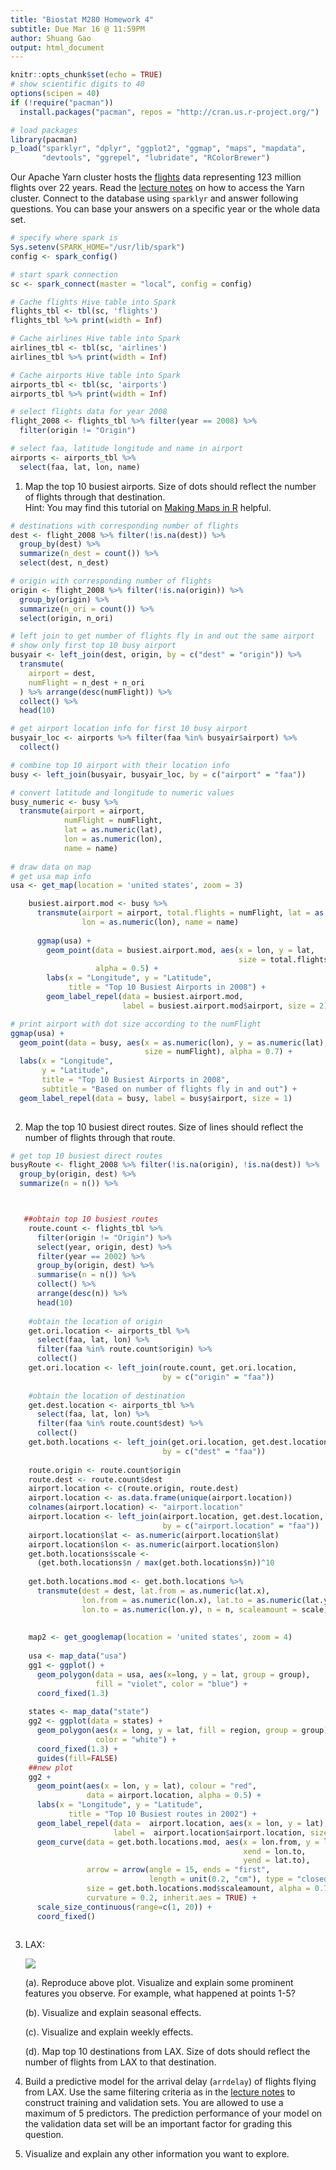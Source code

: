 ```yaml
---
title: "Biostat M280 Homework 4"
subtitle: Due Mar 16 @ 11:59PM
author: Shuang Gao
output: html_document
---
```


```r
knitr::opts_chunk$set(echo = TRUE)
# show scientific digits to 40
options(scipen = 40)
if (!require("pacman"))
  install.packages("pacman", repos = "http://cran.us.r-project.org/")

# load packages
library(pacman)
p_load("sparklyr", "dplyr", "ggplot2", "ggmap", "maps", "mapdata",
       "devtools", "ggrepel", "lubridate", "RColorBrewer")
```

Our Apache Yarn cluster hosts the [flights](http://stat-computing.org/dataexpo/2009/the-data.html) data representing 123 million flights over 22 years. Read the [lecture notes](http://hua-zhou.github.io/teaching/biostatm280-2018winter/slides/12-sparklyr/sparklyr-flights.html) on how to access the Yarn cluster. Connect to the database using `sparklyr` and answer following questions. You can base your answers on a specific year or the whole data set.
```r
# specify where spark is
Sys.setenv(SPARK_HOME="/usr/lib/spark")
config <- spark_config()

# start spark connection 
sc <- spark_connect(master = "local", config = config)

# Cache flights Hive table into Spark
flights_tbl <- tbl(sc, 'flights') 
flights_tbl %>% print(width = Inf)

# Cache airlines Hive table into Spark
airlines_tbl <- tbl(sc, 'airlines')
airlines_tbl %>% print(width = Inf)

# Cache airports Hive table into Spark
airports_tbl <- tbl(sc, 'airports')
airports_tbl %>% print(width = Inf)

```

```r
# select flights data for year 2008 
flight_2008 <- flights_tbl %>% filter(year == 2008) %>%
  filter(origin != "Origin")

# select faa, latitude longitude and name in airport
airports <- airports_tbl %>%
  select(faa, lat, lon, name)

```


1. Map the top 10 busiest airports. Size of dots should reflect the number of flights through that destination.  
Hint: You may find this tutorial on [Making Maps in R](http://eriqande.github.io/rep-res-web/lectures/making-maps-with-R.html) helpful.

```r
# destinations with corresponding number of flights
dest <- flight_2008 %>% filter(!is.na(dest)) %>%
  group_by(dest) %>%
  summarize(n_dest = count()) %>%
  select(dest, n_dest)

# origin with corresponding number of flights
origin <- flight_2008 %>% filter(!is.na(origin)) %>%
  group_by(origin) %>%
  summarize(n_ori = count()) %>%
  select(origin, n_ori)

# left join to get number of flights fly in and out the same airport
# show only first top 10 busy airport
busyair <- left_join(dest, origin, by = c("dest" = "origin")) %>%
  transmute(
    airport = dest,
    numFlight = n_dest + n_ori
  ) %>% arrange(desc(numFlight)) %>%
  collect() %>%
  head(10)

# get airport location info for first 10 busy airport 
busyair_loc <- airports %>% filter(faa %in% busyair$airport) %>%
  collect()

# combine top 10 airport with their location info
busy <- left_join(busyair, busyair_loc, by = c("airport" = "faa"))

# convert latitude and longitude to numeric values
busy_numeric <- busy %>% 
  transmute(airport = airport, 
            numFlight = numFlight,
            lat = as.numeric(lat),
            lon = as.numeric(lon),
            name = name)
  
# draw data on map
# get usa map info    
usa <- get_map(location = 'united states', zoom = 3)

    busiest.airport.mod <- busy %>%
      transmute(airport = airport, total.flights = numFlight, lat = as.numeric(lat), 
                lon = as.numeric(lon), name = name)
    
      ggmap(usa) + 
        geom_point(data = busiest.airport.mod, aes(x = lon, y = lat, 
                                                   size = total.flights), 
                   alpha = 0.5) +
        labs(x = "Longitude", y = "Latitude", 
             title = "Top 10 Busiest Airports in 2008") +
        geom_label_repel(data = busiest.airport.mod, 
                         label = busiest.airport.mod$airport, size = 2)

# print airport with dot size according to the numFlight
ggmap(usa) + 
  geom_point(data = busy, aes(x = as.numeric(lon), y = as.numeric(lat), 
                              size = numFlight), alpha = 0.7) +
  labs(x = "Longitude", 
       y = "Latitude", 
       title = "Top 10 Busiest Airports in 2008",
       subtitle = "Based on number of flights fly in and out") +
  geom_label_repel(data = busy, label = busy$airport, size = 1)
  
```


2. Map the top 10 busiest direct routes. Size of lines should reflect the number of flights through that route.

```r
# get top 10 busiest direct routes
busyRoute <- flight_2008 %>% filter(!is.na(origin), !is.na(dest)) %>%
  group_by(origin, dest) %>%
  summarize(n = n()) %>%



   ##obtain top 10 busiest routes
    route.count <- flights_tbl %>%
      filter(origin != "Origin") %>%
      select(year, origin, dest) %>%
      filter(year == 2002) %>%
      group_by(origin, dest) %>%
      summarise(n = n()) %>%
      collect() %>%
      arrange(desc(n)) %>%
      head(10)
    
    #obtain the location of origin
    get.ori.location <- airports_tbl %>%
      select(faa, lat, lon) %>%
      filter(faa %in% route.count$origin) %>%
      collect()
    get.ori.location <- left_join(route.count, get.ori.location, 
                                  by = c("origin" = "faa"))
    
    #obtain the location of destination
    get.dest.location <- airports_tbl %>%
      select(faa, lat, lon) %>%
      filter(faa %in% route.count$dest) %>%
      collect()
    get.both.locations <- left_join(get.ori.location, get.dest.location, 
                                  by = c("dest" = "faa"))
    
    route.origin <- route.count$origin
    route.dest <- route.count$dest
    airport.location <- c(route.origin, route.dest)
    airport.location <- as.data.frame(unique(airport.location))
    colnames(airport.location) <- "airport.location"
    airport.location <- left_join(airport.location, get.dest.location, 
                                  by = c("airport.location" = "faa"))
    airport.location$lat <- as.numeric(airport.location$lat)
    airport.location$lon <- as.numeric(airport.location$lon)
    get.both.locations$scale <- 
      (get.both.locations$n / max(get.both.locations$n))^10
    
    get.both.locations.mod <- get.both.locations %>%
      transmute(dest = dest, lat.from = as.numeric(lat.x), 
                lon.from = as.numeric(lon.x), lat.to = as.numeric(lat.y), 
                lon.to = as.numeric(lon.y), n = n, scaleamount = scale)
    
    
    map2 <- get_googlemap(location = 'united states', zoom = 4)
    
    usa <- map_data("usa")
    gg1 <- ggplot() + 
      geom_polygon(data = usa, aes(x=long, y = lat, group = group), 
                   fill = "violet", color = "blue") + 
      coord_fixed(1.3)
    
    states <- map_data("state")
    gg2 <- ggplot(data = states) + 
      geom_polygon(aes(x = long, y = lat, fill = region, group = group), 
                   color = "white") + 
      coord_fixed(1.3) +
      guides(fill=FALSE)
    ##new plot
    gg2 +
      geom_point(aes(x = lon, y = lat), colour = "red",
                 data = airport.location, alpha = 0.5) + 
      labs(x = "Longitude", y = "Latitude", 
             title = "Top 10 Busiest routes in 2002") + 
      geom_label_repel(data =  airport.location, aes(x = lon, y = lat), 
                       label =  airport.location$airport.location, size = 2) +
      geom_curve(data = get.both.locations.mod, aes(x = lon.from, y = lat.from, 
                                                    xend = lon.to, 
                                                    yend = lat.to),
                 arrow = arrow(angle = 15, ends = "first", 
                               length = unit(0.2, "cm"), type = "closed"), 
                 size = get.both.locations.mod$scaleamount, alpha = 0.7, 
                 curvature = 0.2, inherit.aes = TRUE) +
      scale_size_continuous(range=c(1, 20)) +
      coord_fixed()
  
```


3. LAX:
  
    <p align="center">
    ![](./lax-by-day-98-08.png)
    </p>

    (a). Reproduce above plot. Visualize and explain some prominent features you observe. For example, what happened at points 1-5?

    (b). Visualize and explain seasonal effects.
  
    (c). Visualize and explain weekly effects.
  
    (d). Map top 10 destinations from LAX. Size of dots should reflect the number of flights from LAX to that destination.
    
4. Build a predictive model for the arrival delay (`arrdelay`) of flights flying from LAX. Use the same filtering criteria as in the [lecture notes](http://hua-zhou.github.io/teaching/biostatm280-2018winter/slides/12-sparklyr/sparklyr-flights.html) to construct training and validation sets. You are allowed to use a maximum of 5 predictors. The prediction performance of your model on the validation data set will be an important factor for grading this question.
    
5. Visualize and explain any other information you want to explore.

```r

```

  